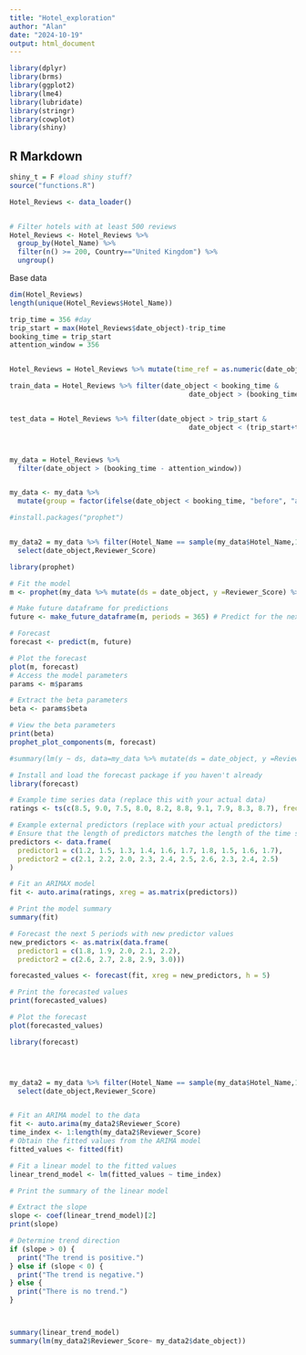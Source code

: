 ```yaml
---
title: "Hotel_exploration"
author: "Alan"
date: "2024-10-19"
output: html_document
---
```


```r
library(dplyr)
library(brms)
library(ggplot2)
library(lme4)
library(lubridate)
library(stringr)
library(cowplot)
library(shiny)
```

## R Markdown


```r
shiny_t = F #load shiny stuff?
source("functions.R")

Hotel_Reviews <- data_loader()


# Filter hotels with at least 500 reviews
Hotel_Reviews <- Hotel_Reviews %>%
  group_by(Hotel_Name) %>%
  filter(n() >= 200, Country=="United Kingdom") %>%
  ungroup()


```
Base data
```r
dim(Hotel_Reviews)
length(unique(Hotel_Reviews$Hotel_Name))
```



```r
trip_time = 356 #day 
trip_start = max(Hotel_Reviews$date_object)-trip_time 
booking_time = trip_start
attention_window = 356 


Hotel_Reviews = Hotel_Reviews %>% mutate(time_ref = as.numeric(date_object- booking_time)/30.5)

train_data = Hotel_Reviews %>% filter(date_object < booking_time &
                                            date_object > (booking_time-attention_window) )


test_data = Hotel_Reviews %>% filter(date_object > trip_start &
                                            date_object < (trip_start+trip_time) )



my_data = Hotel_Reviews %>%
  filter(date_object > (booking_time - attention_window))


my_data <- my_data %>%
  mutate(group = factor(ifelse(date_object < booking_time, "before", "after"), levels=c("before", "after")))

```


```r
#install.packages("prophet")


my_data2 = my_data %>% filter(Hotel_Name == sample(my_data$Hotel_Name,1)) %>%
  select(date_object,Reviewer_Score)

library(prophet)

# Fit the model
m <- prophet(my_data %>% mutate(ds = date_object, y =Reviewer_Score) %>% filter(group=="before"),changepoint.prior.scale = 0.0005)

# Make future dataframe for predictions
future <- make_future_dataframe(m, periods = 365) # Predict for the next 30 days

# Forecast
forecast <- predict(m, future)

# Plot the forecast
plot(m, forecast)
# Access the model parameters
params <- m$params

# Extract the beta parameters
beta <- params$beta

# View the beta parameters
print(beta)
prophet_plot_components(m, forecast)

#summary(lm(y ~ ds, data=my_data %>% mutate(ds = date_object, y =Reviewer_Score)))

```
```r
# Install and load the forecast package if you haven't already
library(forecast)

# Example time series data (replace this with your actual data)
ratings <- ts(c(8.5, 9.0, 7.5, 8.0, 8.2, 8.8, 9.1, 7.9, 8.3, 8.7), frequency = 12)

# Example external predictors (replace with your actual predictors)
# Ensure that the length of predictors matches the length of the time series
predictors <- data.frame(
  predictor1 = c(1.2, 1.5, 1.3, 1.4, 1.6, 1.7, 1.8, 1.5, 1.6, 1.7),
  predictor2 = c(2.1, 2.2, 2.0, 2.3, 2.4, 2.5, 2.6, 2.3, 2.4, 2.5)
)

# Fit an ARIMAX model
fit <- auto.arima(ratings, xreg = as.matrix(predictors))

# Print the model summary
summary(fit)

# Forecast the next 5 periods with new predictor values
new_predictors <- as.matrix(data.frame(
  predictor1 = c(1.8, 1.9, 2.0, 2.1, 2.2),
  predictor2 = c(2.6, 2.7, 2.8, 2.9, 3.0)))

forecasted_values <- forecast(fit, xreg = new_predictors, h = 5)

# Print the forecasted values
print(forecasted_values)

# Plot the forecast
plot(forecasted_values)
```
```r
library(forecast)




my_data2 = my_data %>% filter(Hotel_Name == sample(my_data$Hotel_Name,1)) %>%
  select(date_object,Reviewer_Score)


# Fit an ARIMA model to the data
fit <- auto.arima(my_data2$Reviewer_Score)
time_index <- 1:length(my_data2$Reviewer_Score)
# Obtain the fitted values from the ARIMA model
fitted_values <- fitted(fit)

# Fit a linear model to the fitted values
linear_trend_model <- lm(fitted_values ~ time_index)

# Print the summary of the linear model

# Extract the slope
slope <- coef(linear_trend_model)[2]
print(slope)

# Determine trend direction
if (slope > 0) {
  print("The trend is positive.")
} else if (slope < 0) {
  print("The trend is negative.")
} else {
  print("There is no trend.")
}



summary(linear_trend_model)
summary(lm(my_data2$Reviewer_Score~ my_data2$date_object))


```

